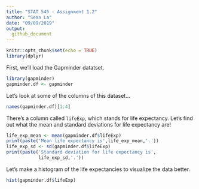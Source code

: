 ```yaml
---
title: "STAT 545 - Assignment 1.2"
author: "Sean La"
date: "09/09/2019"
output:
  github_document
---
```


```r
knitr::opts_chunk$set(echo = TRUE)
library(dplyr)
```

First, we'll load the Gapminder datatset.

```r
library(gapminder)
gapminder.df <- gapminder
```

Let's look at some of the columns of this dataset...

```r
names(gapminder.df)[1:4]
```

There's a column called `lifeExp`, which stands for life expectancy. Let's find out what the mean and standard deviations for life expectancy are!

```r
life_exp_mean <- mean(gapminder.df$lifeExp)
print(paste('Mean life expectancy is',life_exp_mean,'.'))
life_exp_sd <- sd(gapminder.df$lifeExp)
print(paste('Standard deviation for life expectancy is',
            life_exp_sd,'.'))
```

Let's make a histogram of the life expectancies to visualize the data better.

```r
hist(gapminder.df$lifeExp)
```